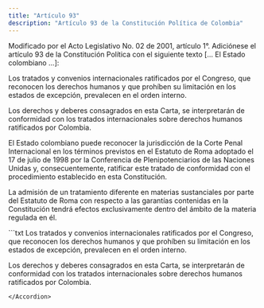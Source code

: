 ```yaml
---
title: "Artículo 93"
description: "Artículo 93 de la Constitución Política de Colombia"
---
```


<Warning>
    Modificado por el Acto Legislativo No. 02 de 2001, artículo 1°. Adiciónese el artículo 93 de la Constitución Política con el siguiente texto [... El Estado colombiano ...]: 
</Warning>

Los tratados y convenios internacionales ratificados por el Congreso, que reconocen los derechos humanos y que prohíben su limitación en los estados de excepción, prevalecen en el orden interno.

Los derechos y deberes consagrados en esta Carta, se interpretarán de conformidad con los tratados internacionales sobre derechos humanos ratificados por Colombia.

El Estado colombiano puede reconocer la jurisdicción de la Corte Penal Internacional en los términos previstos en el Estatuto de Roma adoptado el 17 de julio de 1998 por la Conferencia de Plenipotenciarios de las Naciones Unidas y, consecuentemente, ratificar este tratado de conformidad con el procedimiento establecido en esta Constitución.

La admisión de un tratamiento diferente en materias sustanciales por parte del Estatuto de Roma con respecto a las garantías contenidas en la Constitución tendrá efectos exclusivamente dentro del ámbito de la materia regulada en él.

<Accordion title="Artículo original antes de la modificación:">
```txt 
Los tratados y convenios internacionales ratificados por el Congreso, que reconocen los derechos humanos y que prohíben su limitación en los estados de excepción, prevalecen en el orden interno.

Los derechos y deberes consagrados en esta Carta, se interpretarán de conformidad con los tratados internacionales sobre derechos humanos ratificados por Colombia.
```
</Accordion>
